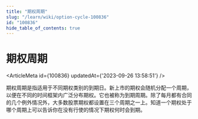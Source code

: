 ```yaml
---
title: "期权周期"
slug: "/learn/wiki/option-cycle-100836"
id: "100836"
hide_table_of_contents: true
---
```



# 期权周期

<ArticleMeta id={100836} updatedAt={'2023-09-26 13:58:51'} />
<div className='border-solid border-b border-t-0 my-4 border-[var(--ifm-color-gray-300)]' />

期权周期是指适用于不同期权类别的到期日。新上市的期权会随机分配一个周期，以便在不同的时间框架内广泛分布期权。它也被称为到期周期。除了每月都有合同的几个例外情况外，大多数股票期权都设置在三个周期之一上。知道一个期权处于哪个周期上可以告诉你在没有行使的情况下期权何时会到期。
